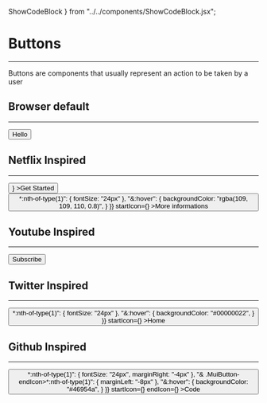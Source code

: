   ShowCodeBlock
} from "../../components/ShowCodeBlock.jsx";

# Buttons
---

<Paragraph>
  Buttons are components that usually represent an action to be taken by a user
</Paragraph>

## Browser default
---

<ShowCodeBlock>
  <button>Hello</button>
</ShowCodeBlock>

## Netflix Inspired
---

<BaseList>
  <ShowCodeBlock>
    <Button
      tag="Button"
      sx={{
        height: "48px",
        backgroundColor: "rgb(229, 9, 20)",
        color: "white",
        fontSize: "1.25em",
        fontWeight: "bold",
        fontFamily: "Roboto, sans-serif",
        border: "none",
        borderRadius: "0.2em",
        padding: "1em",
        "&:hover": {
          backgroundColor: "rgba(229, 9, 20)",
          filter: "grayscale(0.1)"
        }
      }}
      endIcon={<ArrowForwardIosIcon tag="ArrowForwardIosIcon"/>}
    >Get Started</Button>
  </ShowCodeBlock>

  <ShowCodeBlock>
    <Button
      tag="Button"
      sx={{
        height: "36px",
        backgroundColor: "rgba(109, 109, 110, 0.7)",
        color: "white",
        fontSize: "1em",
        fontFamily: "Roboto, sans-serif",
        border: "none",
        borderRadius: "0.2em",
        padding: "0.25em 1em",
        "& .MuiButton-startIcon>*:nth-of-type(1)": {
          fontSize: "24px"
        },
        "&:hover": {
          backgroundColor: "rgba(109, 109, 110, 0.8)",
        }
      }}
      startIcon={<InfoOutlinedIcon tag="InfoOutlinedIcon"/>}
    >More informations</Button>
  </ShowCodeBlock>
</BaseList>

## Youtube Inspired
---

<ShowCodeBlock>
  <Button
    tag="Button"
    sx={{
      height: "36px",
      backgroundColor: "#0f0f0f",
      color: "white",
      fontSize: "0.9em",
      fontWeight: "bold",
      fontFamily: "Roboto, sans-serif",
      border: "none",
      borderRadius: "1.5em",
      padding: "0.3em 1.5em",
      "&:hover": {
        backgroundColor: "#0f0f0fdd",
      }
    }}
  >Subscribe</Button>
</ShowCodeBlock>

## Twitter Inspired
---

<ShowCodeBlock>
  <Button
    tag="Button"
    sx={{
      height: "48px",
      backgroundColor: "transparent",
      color: "rgb(15, 20, 25)",
      fontSize: "1.2em",
      fontFamily: "Roboto, sans-serif",
      border: "none",
      borderRadius: "2em",
      padding: "0.5em 1em",
      "& .MuiButton-startIcon>*:nth-of-type(1)": {
        fontSize: "24px"
      },
      "&:hover": {
        backgroundColor: "#00000022",
      }
    }}
    startIcon={<HomeIcon tag="HomeIcon"/>}
  >Home</Button>
</ShowCodeBlock>

## Github Inspired
---

<ShowCodeBlock>
  <Button
    tag="Button"
    sx={{
      height: "32px",
      backgroundColor: "#347d39",
      color: "white",
      fontSize: "0.9em",
      fontFamily: "Roboto, sans-serif",
      border: "1px solid rgba(205,217,229,0.1)",
      borderRadius: "0.4em",
      padding: "0.25em 0.75em",
      "& .MuiButton-startIcon>*:nth-of-type(1)": {
        fontSize: "24px",
        marginRight: "-4px"
      },
      "& .MuiButton-endIcon>*:nth-of-type(1)": {
        marginLeft: "-8px"
      },
      "&:hover": {
        backgroundColor: "#46954a",
      }
    }}
    startIcon={<CodeIcon tag="CodeIcon"/>}
    endIcon={<ArrowDropDownIcon tag="ArrowDropDownIcon"/>}
  >Code</Button>
</ShowCodeBlock>